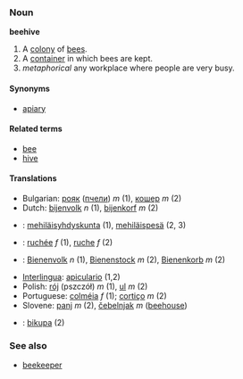 ===Noun===
'''beehive'''
# A [[colony]] of [[bee]]s.
# A [[container]] in which bees are kept.
# ''metaphorical'' any workplace where people are very busy. 

====Synonyms====
*[[apiary]]

====Related terms====
*[[bee]]
*[[hive]]

====Translations====
*Bulgarian: [[рояк]] ([[пчела|пчели]]) ''m'' (1), [[кошер]] ''m'' (2)
*Dutch: [[bijenvolk]] ''n'' (1), [[bijenkorf]] ''m'' (2)
*{{msg:fi}}: [[mehiläisyhdyskunta]] (1), [[mehiläispesä]] (2, 3)
*{{msg:fr}}: [[ruchée]] ''f'' (1), [[ruche]] ''f'' (2)
*{{msg:de}}: [[Bienenvolk]] ''n'' (1), [[Bienenstock]] ''m'' (2), [[Bienenkorb]] ''m'' (2)
*[[Interlingua]]: [[apiculario]] (1,2)
*Polish: [[rój]] (pszczół) ''m'' (1), [[ul]] ''m'' (2)
*Portuguese: [[colméia]] ''f'' (1); [[cortiço]] ''m'' (2)
*Slovene: [[panj]] ''m'' (2), [[čebelnjak]] ''m'' ([[beehouse]])
*{{msg:sv}}: [[bikupa]] (2)

===See also===
*[[beekeeper]]